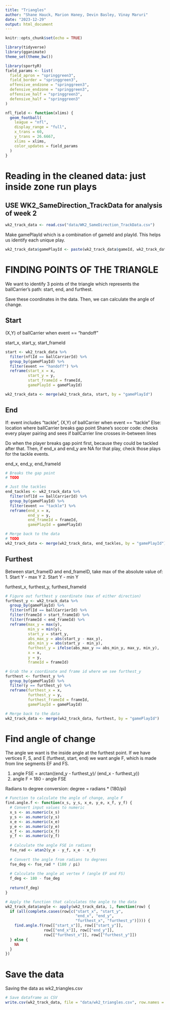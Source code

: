 ```yaml
---
title: "Triangles"
author: "Shane Hauck, Marion Haney, Devin Basley, Vinay Maruri"
date: "2023-12-29"
output: html_document
---
```


```r
knitr::opts_chunk$set(echo = TRUE)
```

```r
library(tidyverse)
library(gganimate)
theme_set(theme_bw())

library(sportyR)
field_params <- list(
  field_apron = "springgreen3",
  field_border = "springgreen3",
  offensive_endzone = "springgreen3",
  defensive_endzone = "springgreen3",
  offensive_half = "springgreen3",
  defensive_half = "springgreen3"
)

nfl_field <- function(xlims) {
  geom_football(
    league = "nfl",
    display_range = "full",
    x_trans = 60,
    y_trans = 26.6667,
    xlims = xlims,
    color_updates = field_params
  )
}
```


# Reading in the cleaned data: just inside zone run plays
## USE WK2_SameDirection_TrackData for analysis of week 2

```r
wk2_track_data <- read.csv("data/WK2_SameDirection_TrackData.csv")
```

Make gamePlayId which is a combination of gameId and playId. This helps us 
identify each unique play.
```r
wk2_track_data$gamePlayId <- paste(wk2_track_data$gameId, wk2_track_data$playId)
```

# FINDING POINTS OF THE TRIANGLE

We want to identify 3 points of the triangle which represents the ballCarrier's
path: start, end, and furthest.

Save these coordinates in the data. Then, we can calculate the angle of change.

## Start
(X,Y) of ballCarrier when event == “handoff”

start_x, start_y, start_frameId

```r
start <- wk2_track_data %>%
  filter(nflId == ballCarrierId) %>%
  group_by(gamePlayId) %>%
  filter(event == "handoff") %>%
  reframe(start_x = x,
          start_y = y,
          start_frameId = frameId,
          gamePlayId = gamePlayId)

wk2_track_data <- merge(wk2_track_data, start, by = "gamePlayId")
```

## End
If: event includes “tackle”, (X,Y) of ballCarrier when event == “tackle”
Else: location where ballCarrier breaks gap point
Shane’s soccer code: checks every player pairing and sees if ballCarrier line 
crosses in-between lines

Do when the player breaks gap point first, because they could be tackled 
after that. Then, if end_x and end_y are NA for that play, check those plays 
for the tackle events.

end_x, end_y, end_frameId


```r
# Breaks the gap point
# TODO
```

```r
# Just the tackles
end_tackles <- wk2_track_data %>%
  filter(nflId == ballCarrierId) %>%
  group_by(gamePlayId) %>%
  filter(event == "tackle") %>%
  reframe(end_x = x,
          end_y = y,
          end_frameId = frameId,
          gamePlayId = gamePlayId)
```

```r
# Merge back to the data
# TODO
wk2_track_data <- merge(wk2_track_data, end_tackles, by = "gamePlayId")
```


## Furthest
Between start_frameID and end_frameID, take max of the absolute value of:
1. Start Y - max Y
2. Start Y - min Y

furthest_x, furthest_y, furthest_frameId

```r
# Figure out furthest y coordinate (max of either direction)
furthest_y <- wk2_track_data %>%
  group_by(gamePlayId) %>%
  filter(nflId == ballCarrierId) %>%
  filter(frameId > start_frameId) %>%
  filter(frameId < end_frameId) %>%
  reframe(max_y = max(y),
          min_y = min(y),
          start_y = start_y,
          abs_max_y = abs(start_y - max_y),
          abs_min_y = abs(start_y - min_y),
          furthest_y = ifelse(abs_max_y >= abs_min_y, max_y, min_y),
          x = x,
          y = y,
          frameId = frameId)
```

```r
# Grab the x coordinate and frame id where we see furthest_y
furthest <- furthest_y %>%
  group_by(gamePlayId) %>%
  filter(y == furthest_y) %>%
  reframe(furthest_x = x,
          furthest_y = y,
          furthest_frameId = frameId,
          gamePlayId = gamePlayId)
```

```r
# Merge back to the data
wk2_track_data <- merge(wk2_track_data, furthest, by = "gamePlayId")
```



# Find angle of change
The angle we want is the inside angle at the furthest point.
If we have vertices F, S, and E (furthest, start, end) we want angle F, 
which is made from line segments EF and FS.

1. angle FSE = arctan((end_y - furthest_y)/ (end_x - furthest_y))
2. angle F = 180 - angle FSE

Radians to degree conversion: degree = radians * (180/pi)

```r
# Function to calculate the angle of change, angle F
find.angle.f <- function(x_s, y_s, x_e, y_e, x_f, y_f) {
  # Convert input values to numeric
  x_s <- as.numeric(x_s)
  y_s <- as.numeric(y_s)
  x_e <- as.numeric(x_e)
  y_e <- as.numeric(y_e)
  x_f <- as.numeric(x_f)
  y_f <- as.numeric(y_f)
  
  # Calculate the angle FSE in radians
  fse_rad <- atan2(y_e - y_f, x_e - x_f)
  
  # Convert the angle from radians to degrees
  fse_deg <- fse_rad * (180 / pi)
  
  # Calculate the angle at vertex F (angle EF and FS)
  f_deg <- 180 - fse_deg
  
  return(f_deg)
}
```

```r
# Apply the function that calculates the angle to the data
wk2_track_data$angle <- apply(wk2_track_data, 1, function(row) {
  if (all(complete.cases(row[c("start_x", "start_y", 
                               "end_x", "end_y", 
                               "furthest_x", "furthest_y")]))) {
    find.angle.f(row[["start_x"]], row[["start_y"]], 
                 row[["end_x"]], row[["end_y"]], 
                 row[["furthest_x"]], row[["furthest_y"]])
  } else {
    NA
  }
})

```


# Save the data
Saving the data as wk2_triangles.csv

```r
# Save dataframe as CSV
write.csv(wk2_track_data, file = "data/wk2_triangles.csv", row.names = FALSE)
```





